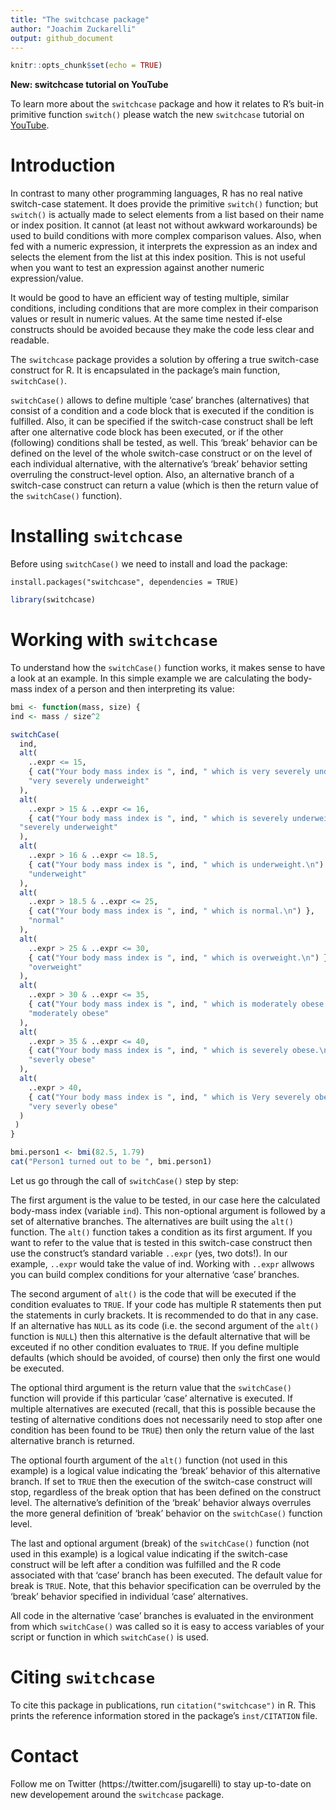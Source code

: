 ```yaml
---
title: "The switchcase package"
author: "Joachim Zuckarelli"
output: github_document
---
```


```r
knitr::opts_chunk$set(echo = TRUE)
```

**New: switchcase tutorial on YouTube**

To learn more about the `switchcase` package and how it relates to R's buit-in primitive function `switch()` please watch the new `switchcase` tutorial on [YouTube](https://youtu.be/3ybF8u_PE7w).


# Introduction

In contrast to many other programming languages, R has no real native switch-case statement. It does provide the primitive `switch()` function; but `switch()` is actually made to select elements from a list based on their name or index position. It cannot (at least not without awkward workarounds) be used to build conditions with more complex comparison values. Also, when fed with a numeric expression, it interprets the expression as an index and selects the element from the list at this index position. This is not useful when you want to test an expression against another numeric expression/value. 

It would be good to have an efficient way of testing multiple, similar conditions, including conditions that are more complex in their comparison values or result in numeric values. At the same time nested if-else constructs should be avoided because they make the code less clear and readable.

The `switchcase` package provides a solution by offering a true switch-case construct for R. It is encapsulated in the package's main function, `switchCase()`.

`switchCase()` allows to define multiple 'case' branches (alternatives) that consist of a condition and a code block that is executed if the condition is fulfilled. Also, it can be specified if the switch-case construct shall be left after one alternative code block has been executed, or if the other (following) conditions shall be tested, as well. This 'break' behavior can be defined on the level of the whole switch-case construct or on the level of each individual alternative, with the alternative's 'break' behavior setting overruling the construct-level option. Also, an alternative branch of a switch-case construct can return a value (which is then the return value of the `switchCase()` function).



# Installing `switchcase`

Before using `switchCase()` we need to install and load the package:
```
install.packages("switchcase", dependencies = TRUE)
```
```r
library(switchcase)
```


# Working with `switchcase`

To understand how the `switchCase()` function works, it makes sense to have a look at an example. In this simple example we are calculating the body-mass index of a person and then interpreting its value:

```r
bmi <- function(mass, size) {
ind <- mass / size^2

switchCase(
  ind,
  alt(
    ..expr <= 15,
    { cat("Your body mass index is ", ind, " which is very severely underweight.\n") },
    "very severely underweight"
  ),
  alt(
    ..expr > 15 & ..expr <= 16,
    { cat("Your body mass index is ", ind, " which is severely underweight.\n") },
  "severely underweight"
  ),
  alt(
    ..expr > 16 & ..expr <= 18.5,
    { cat("Your body mass index is ", ind, " which is underweight.\n") },
    "underweight"
  ),
  alt(
    ..expr > 18.5 & ..expr <= 25,
    { cat("Your body mass index is ", ind, " which is normal.\n") },
    "normal"
  ),
  alt(
    ..expr > 25 & ..expr <= 30,
    { cat("Your body mass index is ", ind, " which is overweight.\n") },
    "overweight"
  ),
  alt(
    ..expr > 30 & ..expr <= 35,
    { cat("Your body mass index is ", ind, " which is moderately obese.\n") },
    "moderately obese"
  ),
  alt(
    ..expr > 35 & ..expr <= 40,
    { cat("Your body mass index is ", ind, " which is severely obese.\n") },
    "severly obese"
  ),
  alt(
    ..expr > 40,
    { cat("Your body mass index is ", ind, " which is Very severely obese.\n") },
    "very severly obese"
  )
 )
}

bmi.person1 <- bmi(82.5, 1.79)
cat("Person1 turned out to be ", bmi.person1)
```


Let us go through the call of `switchCase()` step by step:

The first argument is the value to be tested, in our case here the calculated body-mass index (variable `ind`).
This non-optional argument is followed by a set of alternative branches. The alternatives are built using the `alt()` function. 
The `alt()` function takes a condition as its first argument. If you want to refer to the value that is tested in this switch-case construct then use the construct's standard variable `..expr` (yes, two dots!). In our example, `..expr` would take the value of ind. Working with `..expr` allwows you can build complex conditions for your alternative 'case' branches.

The second argument of `alt()` is the code that will be executed if the condition evaluates to `TRUE`. If your code has multiple R statements then put the statements in curly brackets. It is recommended to do that in any case. If an alternative has `NULL` as its code (i.e. the second argument of the `alt()` function is `NULL`) then this alternative is the default alternative that will be exceuted if no other condition evaluates to `TRUE`. If you define multiple defaults (which should be avoided, of course) then only the first one would be executed.

The optional third argument is the return value that the `switchCase()` function will provide if this particular 'case' alternative is executed. If multiple alternatives are executed (recall, that this is possible because the testing of alternative conditions does not necessarily need to stop after one condition has been found to be `TRUE`) then only the return value of the last alternative branch is returned.

The optional fourth argument of the `alt()` function (not used in this example) is a logical value indicating the 'break' behavior of this alternative branch. If set to `TRUE` then the execution of the switch-case construct will stop, regardless of the break option that has been defined on the construct level. The alternative's definition of the 'break' behavior always overrules the more general definition of 'break' behavior on the `switchCase()` function level.

The last and optional argument (break) of the `switchCase()` function (not used in this example) is a logical value indicating if the switch-case construct will be left after a condition was fulfilled and the R code associated with that 'case' branch has been executed. The default value for break is `TRUE`. Note, that this behavior specification can be overruled by the 'break' behavior specified in individual 'case' alternatives.

All code in the alternative 'case' branches is evaluated in the environment from which `switchCase()` was called so it is easy to access variables of your script or function in which `switchCase()` is used.

# Citing `switchcase`

To cite this package in publications, run `citation("switchcase")` in R. This
prints the reference information stored in the package's `inst/CITATION` file.


# Contact
Follow me on Twitter (https://twitter.com/jsugarelli) to stay up-to-date on new developement around the `switchcase` package.
